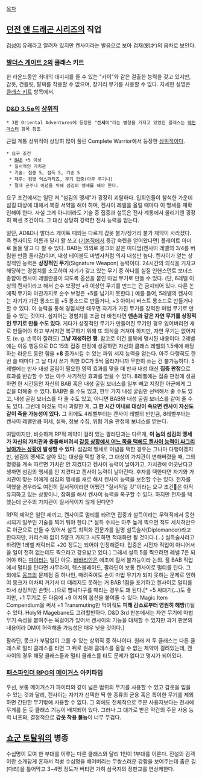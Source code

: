 [[목차]]

== [[던전 앤 드래곤 시리즈]]의 직업 ==
[[검성]]이 유래라고 알려져 있지만 켄사이라는 발음으로 보아 검재(剣才)의 음차로 보인다.

=== [[발더스 게이트 2]]의 클래스 키트 ===
한 라운드동안 최대의 대미지를 줄 수 있는 "카이"와 같은 걸출한 능력을 갖고 있지만, 갑옷, 건틀릿, 팔찌를 착용할 수 없으며, 장거리 무기를 사용할 수 없다. 자세한 설명은 [[클래스 키트]] 항목에서.

=== [[Dungeons & Dragons 3.5|D&D 3.5e]]의 [[상위직]] ===
 * 3판 Oriental Adventures에 등장한 "켄'''세'''이"라는 별칭을 가지고 있었던 클래스는 [[웨펀마스터]] 항목 참조
근접 계통 상위직이 상당히 많이 풀린 Complete Warrior에서 등장한 [[상위직]]이다.
 * 요구 조건
  * [[BAB]] +5 이상
  * 질서적인 가치관
  * 기술: 집중 5, 설득 5, 기승 5
  * 재주: 컴뱃 익스퍼티즈, 무기 집중(아무 무기나)
  * 절대 군주나 이념을 위해 섬김의 맹세를 해야 한다.
요구 조건에서는 일단 저 "섬김의 맹세"가 굉장히 괴랄하다. 입회인들이 참석한 가운데 섬길 대상에 대해서 복종 서약을 해야 하며, 켄사이 레벨을 올릴 때마다 이 맹세를 재확인해야 한다. 사실 그게 아니더라도 기술 중 집중과 설득은 전사 계통에서 올리기엔 굉장히 빡센 조건이다. 그 대신 상당히 강력한 전사 능력을 얻는다.

일단, AD&D나 발더스 게이트 때와는 다르게 갑옷 불가/장거리 불가 제약이 사라졌다. 즉 켄사이도 이름과 달리 활 쏘고 ([[기본직]]에서 중갑 숙련을 얻어왔다면) 플레이트 아머로 둘둘 말고 다 할 수 있다. BAB는 의외로 몽크와 같은 미디엄(켄사이 레벨의 3/4를 버림한 만큼 올라감)이며, 내성 테이블도 마법사처럼 의지 내성만 높다.
켄사이가 얻는 상징적인 능력은 '''상징적인 무기'''(Signature Weapon) 능력이다. 24시간의 의식을 거치고 해당하는 경험치를 소모하여 자기가 갖고 있는 무기 중 하나를 실질 인핸스먼트 보너스 총합이 켄사이 레벨만큼이 되도록 옵션을 붙인 마법 무기로 만들 수 있다. (단, 6레벨 이상의 켄사이라고 해서 순수 보정만 +6 이상인 무기를 만드는 건 금지되어 있다. 다른 논에픽 무기와 마찬가지로 순수 보정은 +5를 넘기지 못한다.) 예를 들어, 5레벨의 켄사이는 자기가 가진 롱소드를 +5 롱소드로 만들거나, +3 아이시 버스트 롱소드로 만들거나 할 수 있다. 이 능력을 통해 경험치만 태우면 자기가 가진 무기를 강력한 마법 무기로 만들 수 있는 것이다. 심지어는 경험치를 조금 더 바친다면 '''맨손과 같은 자연 무기를 상징적인 무기로 만들 수도 있다'''. 게다가 상징적인 무기가 만들어진 무기인 경우 잃어버리면 새로 만들어야 하고 부서지면 복구하기 위해 또 의식을 거쳐야 하지만, 자연 무기는 없어져도 (e. g. 손목이 잘려도) '''그냥 재생하면 땡'''. 참고로 이건 룰북에 명시된 내용이다.
2레벨에는 이동 행동으로 DC 15의 집중 판정에 성공하면 자신의 클래스 레벨의 1.5배에 해당하는 라운드 동안 힘을 '''+8''' 증가시킬 수 있는 파워 서지 능력을 얻는다. 아주 다행히도 한 번 쓸 때마다 그 날 다시 쓰기 위한 DC가 5씩 올라가니까 무한히 쓰는 건 불가능하다.
5레벨에는 반사 내성 굴림이 필요한 영역 효과를 맞을 때 반사 내성 대신 '''집중 판정'''으로 효과를 반감할 수 있는 아주 사기적인 효과를 얻을 수 있다.
8레벨에는 집중 판정에 성공하면 한 시간동안 자신의 BAB 혹은 내성 굴림 보너스를 일부 빼고 지정한 아군에게 그 값을 더해줄 수 있다. BAB만 줄 수도 있고, 한두 가지 내성 굴림만 선택해서 줄 수도 있고, 내성 굴림 보너스를 다 줄 수도 있고, 아니면 BAB와 내성 굴림 보너스를 같이 줄 수도 있다. 그런데 이것도 역시 괴랄한 게, '''그 한 시간 이내로 대상이 죽으면 켄사이 자신도 같이 죽을 가능성이 있다.'''
그 외에도 4레벨부터는 켄사이 레벨의 반만큼, 8레벨부터는 켄사이 레벨만큼 허세, 설득, 정보 수집, 위협 기술 판정에 보너스를 받는다.

여담이지만, 비슷하게 RP적 제약이 걸려 있는 팔라딘과는 다르게, '''이 놈의 섬김의 맹세가 자신의 가치관과 충돌해버려서 [[도대체 어쩌라고|갈등 상황에서 어느 쪽을 택헤도 켄사이 능력이 싸그리 날아가는 상황]]이 발생할 수 있다'''. 섬김의 맹세로 이념을 택한 경우는 그나마 다행이겠지만, 섬김의 맹세로 살아 있는 대상을 택할 경우, 그 대상의 가치관이 변해버렸을 때, 그의 명령을 계속 따르면 가치관 안 지켰다고 켄사이 능력이 날아가고, 가치관에 어긋난다고 생까면 섬김의 맹세를 안 지켰다고 켄사이 능력이 날아간다. 후자를 택한다면 자기와 가치관이 맞는 이에게 섬김의 맹세를 새로 해서 켄사이 능력을 보전할 수는 있다. 전자를 택했을 경우라도 여전히 질서적이라면 어쨌건 "질서적일 것"이라는 요구 조건은 아직 유지하고 있는 상황이니, 참회를 해서 켄사이 능력을 복구할 수 있다. 하지만 전자를 택헸는데 군주의 가치관이 질서적이지 않게 된다면?

RP적 제약은 일단 제끼고, 켄사이로 멀티를 타려면 집중과 설득이라는 무력직에서 등한시되기 일쑤인 기술을 찍어 둬야 한다.[* 설득 수치는 아주 높게 찍으면 적도 세치혀만으로 아군으로 만들 수 있어서 설득 최적화 전문가를 일명 설득술사(Diplomancer)라고 한다지만, 카리스마 없이 5랭크 가지고 시도하면 적대화만 될 것이다.(...) 설득술사라고 하려면 1레벨 캐릭터로 +20 정도는 되어야 인정해준다. 집중은 시전자 직업이 아니어서 쓸 일이 전혀 없는데도 찍으라고 강요받고 있다.] 그래서 설득 5를 찍으려면 레벨 7은 되어야 하는 [[파이터(던전 앤 드래곤 시리즈)|파이터]]는 일단 아웃. [[바바리안(던전 앤 드래곤 시리즈)|바바리안]]은 애초에 질서 불가능이라 논외. 풀 BAB 직업에서 멀티를 탄다면 사무라이, 헥스블레이드, 팔라딘이 보통 켄사이로 멀티를 탄다. 그 외에도 [[몽크(던전 앤 드래곤 시리즈)|몽크]]의 문제점 중 하나인, 때려죽여도 손이 마법 무기가 되지 못하는 문제로 인하여 몽크가 어차피 거기서 더 때리지도 못하는 거 BAB 1점을 포기하고 켄사이로 멀티를 타서 상징적인 손맛(...)으로 뺨싸다구를 때리는 경우도 꽤 된다.[* +5 싸대기(...)도 좋지만, +1 무기로 둔 다음에 +9 어치의 옵션을 붙여줄 수 있다. Magic Item Compendium을 써서 +1 Transmuting만 먹여줘도 '''피해 감소로부터 영원히 해방'''(!)될 수 있다. Holy와 Magebane도 고려할만하다. D&D 3rd 판본에서는 자연 무기에 마법 무기 속성을 붙여주는 목걸이가 있어서 켄사이의 기능을 대체할 수 있지만 과거 판본의 내용이라 DM이 허락해줄 가능성은 매우 낮을 것이다.]

팔라딘, 몽크가 부담없이 고를 수 있는 상위직 중 하나이다. 원래 저 두 클래스는 다른 클래스로 멀티 클래스를 타면 그 뒤로 원래 클래스를 올릴 수 없는 제약이 걸려있는데, 켄사이의 경우 해당 클래스들과 멀티 클래스를 타도 문제가 없다고 명시가 되어있다. 

=== [[패스파인더 RPG]]의 [[메이거스]] 아키타입 ===
우선, 보통 메이거스가 파이터와 같이 넓은 범위의 무기를 사용할 수 있고 갑옷을 입을 수 있는 것과 달리, 켄사이는 자기가 선택한 딱 한 종류의 군용 혹은 특이한 무기를 제외하면 간단한 무기밖에 사용할 수 없다. 그 외에도 전체적으로 주문 사용자보다는 전사에 무게를 둔 듯 클래스 기능이 배치되어 있다. 그러나 그 대가로 받은 약간의 주문 사용 능력 너프와, 결정적으로 '''갑옷 착용 불능'''이 너무 무겁다.

== [[쇼군 토탈워]]의 병종 ==
수십명이 모여 한 부대를 이루는 다른 클래스와 달리 1인이 1부대를 이룬다. 전설의 검객이란 소개답게 혼자서 적병 수십명을 베어버리는 무쌍스러운 강함을 보여주는데 좁은 길(다리)을 틀어막고 3~4명 정도가 버티면 가히 삼국지의 장판교를 연상케한다.
